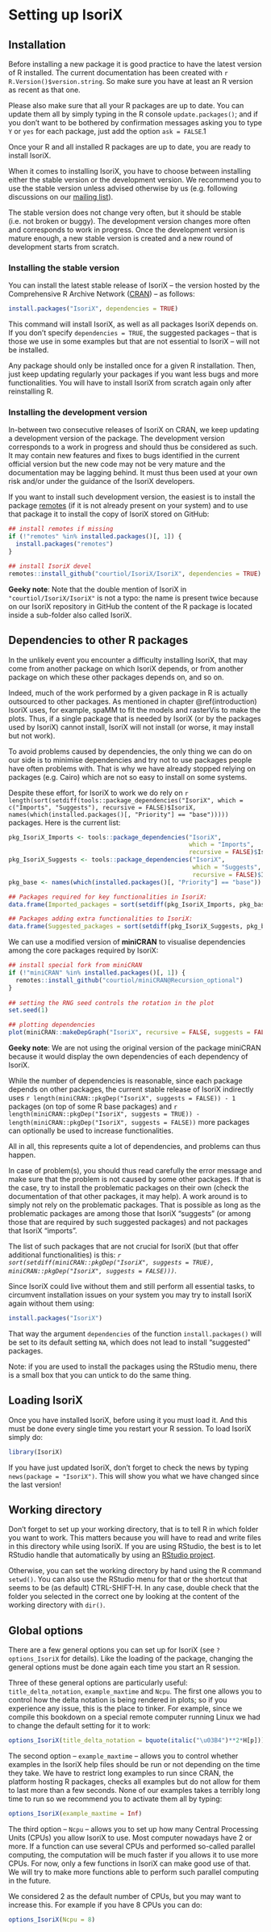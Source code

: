 # Setting up IsoriX

## Installation

Before installing a new package it is good practice to have the latest version of R installed.
The current documentation has been created with `r R.Version()$version.string`. So make sure you have at least an R version as recent as that one.

Please also make sure that all your R packages are up to date.
You can update them all by simply typing in the R console `update.packages()`; and if you don't want to be bothered by confirmation messages asking you to type `Y` or `yes` for each package, just add the option `ask = FALSE`.1

Once your R and all installed R packages are up to date, you are ready to install IsoriX.

When it comes to installing IsoriX, you have to choose between installing either the stable version or the development version.
We recommend you to use the stable version unless advised otherwise by us (e.g. following discussions on our [mailing list](https://groups.google.com/g/IsoriX)).

The stable version does not change very often, but it should be stable (i.e. not broken or buggy).
The development version changes more often and corresponds to work in progress.
Once the development version is mature enough, a new stable version is created and a new round of development starts from scratch.

### Installing the stable version

You can install the latest stable release of IsoriX -- the version hosted by the Comprehensive R Archive Network ([CRAN](https://CRAN.R-project.org/package=IsoriX)) -- as follows:

```r
install.packages("IsoriX", dependencies = TRUE)
```

This command will install IsoriX, as well as all packages IsoriX depends on. If you don't specify `dependencies = TRUE`, the suggested packages -- that is those we use in some examples but that are not essential to IsoriX -- will not be installed.

Any package should only be installed once for a given R installation. Then, just keep updating regularly your packages if you want less bugs and more functionalities. You will have to install IsoriX from scratch again only after reinstalling R.

### Installing the development version

In-between two consecutive releases of IsoriX on CRAN, we keep updating a development version of the package.
The development version corresponds to a work in progress and should thus be considered as such.
It may contain new features and fixes to bugs identified in the current official version but the new code may not be very mature and the documentation may be lagging behind.
It must thus been used at your own risk and/or under the guidance of the IsoriX developers.

If you want to install such development version, the easiest is to install the package [remotes](https://remotes.r-lib.org/) (if it is not already present on your system) and to use that package it to install the copy of IsoriX stored on GitHub:

```r
## install remotes if missing
if (!"remotes" %in% installed.packages()[, 1]) {
  install.packages("remotes")
}

## install IsoriX devel
remotes::install_github("courtiol/IsoriX/IsoriX", dependencies = TRUE)
```

::: {.rmdnote}
**Geeky note**: Note that the double mention of IsoriX in `"courtiol/IsoriX/IsoriX"` is not a typo: the name is present twice because on our IsoriX repository in GitHub the content of the R package is located inside a sub-folder also called IsoriX.
:::

## Dependencies to other R packages

In the unlikely event you encounter a difficulty installing IsoriX, that may come from another package on which IsoriX depends, or from another package on which these other packages depends on, and so on. 

Indeed, much of the work performed by a given package in R is actually outsourced to other packages. As mentioned in chapter \@ref(introduction) IsoriX uses, for example, spaMM to fit the models and rasterVis to make the plots.
Thus, if a single package that is needed by IsoriX (or by the packages used by IsoriX) cannot install, IsoriX will not install (or worse, it may install but not work).

To avoid problems caused by dependencies, the only thing we can do on our side is to minimise dependencies and try not to use packages people have often problems with.
That is why we have already stopped relying on packages (e.g. Cairo) which are not so easy to install on some systems.

Despite these effort, for IsoriX to work we do rely on
`r length(sort(setdiff(tools::package_dependencies("IsoriX", which = c("Imports", "Suggests"), recursive = FALSE)$IsoriX, names(which(installed.packages()[, "Priority"] == "base")))))` packages. Here is the current list:

```r
pkg_IsoriX_Imports <- tools::package_dependencies("IsoriX",
                                                  which = "Imports",
                                                  recursive = FALSE)$IsoriX
pkg_IsoriX_Suggests <- tools::package_dependencies("IsoriX",
                                                   which = "Suggests",
                                                   recursive = FALSE)$IsoriX
pkg_base <- names(which(installed.packages()[, "Priority"] == "base"))

## Packages required for key functionalities in IsoriX:
data.frame(Imported_packages = sort(setdiff(pkg_IsoriX_Imports, pkg_base)))

## Packages adding extra functionalities to IsoriX:
data.frame(Suggested_packages = sort(setdiff(pkg_IsoriX_Suggests, pkg_base)))
```

We can use a modified version of **miniCRAN** to visualise dependencies among the core packages required by IsoriX:
```r
## install special fork from miniCRAN
if (!"miniCRAN" %in% installed.packages()[, 1]) {
  remotes::install_github("courtiol/miniCRAN@Recursion_optional")
}
  
## setting the RNG seed controls the rotation in the plot
set.seed(1)

## plotting dependencies
plot(miniCRAN::makeDepGraph("IsoriX", recursive = FALSE, suggests = FALSE))
```

::: {.rmdnote}
**Geeky note**: We are not using the original version of the package miniCRAN because it would display the own dependencies of each dependency of IsoriX.
:::

While the number of dependencies is reasonable, since each package depends on other packages, the current stable release of IsoriX indirectly uses `r length(miniCRAN::pkgDep("IsoriX", suggests = FALSE)) - 1` packages (on top of some R base packages) and `r length(miniCRAN::pkgDep("IsoriX", suggests = TRUE)) - length(miniCRAN::pkgDep("IsoriX", suggests = FALSE))` more packages can optionally be used to increase functionalities.

All in all, this represents quite a lot of dependencies, and problems can thus happen.

In case of problem(s), you should thus read carefully the error message and make sure that the problem is not caused by some other packages. If that is the case, try to install the problematic packages on their own (check the documentation of that other packages, it may help).
A work around is to simply not rely on the problematic packages.
That is possible as long as the problematic packages are among those that IsoriX "suggests" (or among those that are required by such suggested packages) and not packages that IsoriX "imports".

The list of such packages that are not crucial for IsoriX (but that offer additional functionalities) is this:
*`r sort(setdiff(miniCRAN::pkgDep("IsoriX", suggests = TRUE), miniCRAN::pkgDep("IsoriX", suggests = FALSE)))`*.

Since IsoriX could live without them and still perform all essential tasks, to circumvent installation issues on your system you may try to install IsoriX again without them using:

```r
install.packages("IsoriX")
```

That way the argument `dependencies` of the function `install.packages()` will be set to its default setting `NA`, which does not lead to install "suggested" packages.

Note: if you are used to install the packages using the RStudio menu, there is a small box that you can untick to do the same thing. 


## Loading IsoriX

Once you have installed IsoriX, before using it you must load it. And this must be done every single time you restart your R session. To load IsoriX simply do:

```r
library(IsoriX)
```

If you have just updated IsoriX, don't forget to check the news by typing `news(package = "IsoriX")`. This will show you what we have changed since the last version!

## Working directory

Don't forget to set up your working directory, that is to tell R in which folder you want to work.
This matters because you will have to read and write files in this directory while using IsoriX.
If you are using RStudio, the best is to let RStudio handle that automatically by using an [RStudio project](https://support.rstudio.com/hc/en-us/articles/200526207-Using-RStudio-Projects).

Otherwise, you can set the working directory by hand using the R command `setwd()`.
You can also use the RStudio menu for that or the shortcut that seems to be (as default) CTRL-SHIFT-H.
In any case, double check that the folder you selected in the correct one by looking at the content of the working directory with `dir()`.

## Global options {#globaloptions}

There are a few general options you can set up for IsoriX (see `?options_IsoriX` for details).
Like the loading of the package, changing the general options must be done again each time you start an R session.

Three of these general options are particularly useful: `title_delta_notation`, `example_maxtime` and `Ncpu`.
The first one allows you to control how the delta notation is being rendered in plots; so if you experience any issue,
this is the place to tinker. For example, since we compile this bookdown on a special remote computer running Linux
we had to change the default setting for it to work:

```r
options_IsoriX(title_delta_notation = bquote(italic("\u03B4")**2*H[p]))
```

The second option -- `example_maxtime` --  allows you to control whether examples in the IsoriX help files should be run or not
depending on the time they take. We have to restrict long examples to run since CRAN, the platform
hosting R packages, checks all examples but do not allow for them to last more than a few seconds.
None of our examples takes a terribly long time to run so we recommend you to activate them all by typing:

```r
options_IsoriX(example_maxtime = Inf)
```

The third option -- `Ncpu` -- allows you to set up how many Central Processing Units (CPUs) you allow IsoriX to use.
Most computer nowadays have 2 or more. If a function can use several CPUs and performed
so-called parallel computing, the computation will be much faster if you allows it to use more CPUs.
For now, only a few functions in IsoriX can make good use of that.
We will try to make more functions able to perform such parallel computing in the future.

We considered 2 as the default number of CPUs, but you may want to increase this.
For example if you have 8 CPUs you can do:

```r
options_IsoriX(Ncpu = 8)
```

